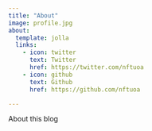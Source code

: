 ```yaml
---
title: "About"
image: profile.jpg
about:
  template: jolla
  links:
    - icon: twitter
      text: Twitter
      href: https://twitter.com/nftuoa
    - icon: github
      text: Github
      href: https://github.com/nftuoa

---
```


About this blog
